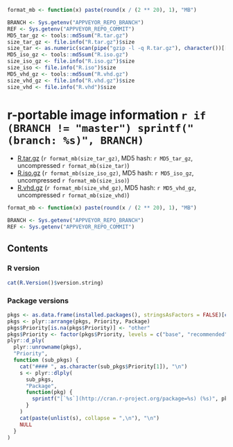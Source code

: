 ```r
format_mb <- function(x) paste(round(x / (2 ** 20), 1), "MB")

BRANCH <- Sys.getenv("APPVEYOR_REPO_BRANCH")
REF <- Sys.getenv("APPVEYOR_REPO_COMMIT")
MD5_tar_gz <- tools::md5sum("R.tar.gz")
size_tar_gz <- file.info("R.tar.gz")$size
size_tar <- as.numeric(scan(pipe("gzip -l -q R.tar.gz"), character())[[2]])
MD5_iso_gz <- tools::md5sum("R.iso.gz")
size_iso_gz <- file.info("R.iso.gz")$size
size_iso <- file.info("R.iso")$size
MD5_vhd_gz <- tools::md5sum("R.vhd.gz")
size_vhd_gz <- file.info("R.vhd.gz")$size
size_vhd <- file.info("R.vhd")$size
```
r-portable image information `r if (BRANCH != "master") sprintf("(branch: %s)", BRANCH)`
==========

- [R.tar.gz](https://rportable.blob.core.windows.net/r-portable/`r BRANCH`/R.tar.gz) (`r format_mb(size_tar_gz)`, MD5 hash: ``r MD5_tar_gz``, uncompressed `r format_mb(size_tar)`)
- [R.iso.gz](https://rportable.blob.core.windows.net/r-portable/`r BRANCH`/R.iso.gz) (`r format_mb(size_iso_gz)`, MD5 hash: ``r MD5_iso_gz``, uncompressed `r format_mb(size_iso)`)
- [R.vhd.gz](https://rportable.blob.core.windows.net/r-portable/`r BRANCH`/R.vhd.gz) (`r format_mb(size_vhd_gz)`, MD5 hash: ``r MD5_vhd_gz``, uncompressed `r format_mb(size_vhd)`)

```r
format_mb <- function(x) paste(round(x / (2 ** 20), 1), "MB")

BRANCH <- Sys.getenv("APPVEYOR_REPO_BRANCH")
REF <- Sys.getenv("APPVEYOR_REPO_COMMIT")
```

## Contents

### R version

```r
cat(R.Version()$version.string)
```

### Package versions

```r
pkgs <- as.data.frame(installed.packages(), stringsAsFactors = FALSE)[c("Package", "Version", "Priority")]
pkgs <- plyr::arrange(pkgs, Priority, Package)
pkgs$Priority[is.na(pkgs$Priority)] <- "other"
pkgs$Priority <- factor(pkgs$Priority, levels = c("base", "recommended", "other"))
plyr::d_ply(
  plyr::unrowname(pkgs),
  "Priority",
  function (sub_pkgs) {
    cat("#### ", as.character(sub_pkgs$Priority[1]), "\n")
    s <- plyr::dlply(
      sub_pkgs,
      "Package",
      function(pkg) {
        sprintf("[`%s`](http://cran.r-project.org/package=%s) (%s)", pkg$Package, pkg$Package, pkg$Version)
      }
    )
    cat(paste(unlist(s), collapse = ",\n"), "\n")
    NULL
  }
)
```
